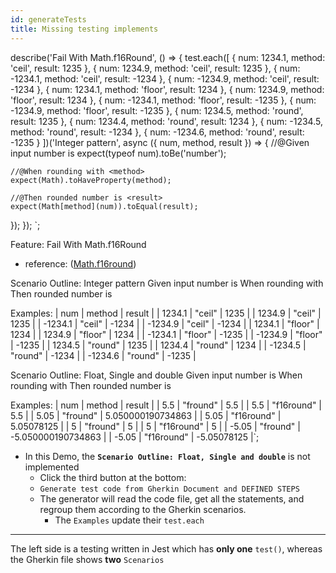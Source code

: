```yaml
---
id: generateTests
title: Missing testing implements
---
```



describe('Fail With Math.f16Round', () => {
test.each([
{ num: 1234.1, method: 'ceil', result: 1235 },
{ num: 1234.9, method: 'ceil', result: 1235 },
{ num: -1234.1, method: 'ceil', result: -1234 },
{ num: -1234.9, method: 'ceil', result: -1234 },
{ num: 1234.1, method: 'floor', result: 1234 },
{ num: 1234.9, method: 'floor', result: 1234 },
{ num: -1234.1, method: 'floor', result: -1235 },
{ num: -1234.9, method: 'floor', result: -1235 },
{ num: 1234.5, method: 'round', result: 1235 },
{ num: 1234.4, method: 'round', result: 1234 },
{ num: -1234.5, method: 'round', result: -1234 },
{ num: -1234.6, method: 'round', result: -1235 }
])('Integer pattern', async ({ num, method, result }) => {
//@Given input number is <num>
expect(typeof num).toBe('number');

    //@When rounding with <method>
    expect(Math).toHaveProperty(method);

    //@Then rounded number is <result>
    expect(Math[method](num)).toEqual(result);

});
});
`;

Feature: Fail With Math.f16Round
- reference:  ([Math.f16round](https://developer.mozilla.org/en-US/docs/Web/JavaScript/Reference/Global_Objects/Math/f16round))

Scenario Outline: Integer pattern
Given input number is <num>
When rounding with <method>
Then rounded number is <result>

Examples:
| num | method | result |
| 1234.1 | "ceil" | 1235 |
| 1234.9 | "ceil" | 1235 |
| -1234.1 | "ceil" | -1234 |
| -1234.9 | "ceil" | -1234 |
| 1234.1 | "floor" | 1234 |
| 1234.9 | "floor" | 1234 |
| -1234.1 | "floor" | -1235 |
| -1234.9 | "floor" | -1235 |
| 1234.5 | "round" | 1235 |
| 1234.4 | "round" | 1234 |
| -1234.5 | "round" | -1234 |
| -1234.6 | "round" | -1235 |

Scenario Outline: Float, Single and double
Given input number is <num>
When rounding with <method>
Then rounded number is <result>

Examples:
| num | method | result |
| 5.5 | "fround" | 5.5 |
| 5.5 | "f16round" | 5.5 |
| 5.05 | "fround" | 5.050000190734863 |
| 5.05 | "f16round" | 5.05078125 |
| 5 | "fround" | 5 |
| 5 | "f16round" | 5 |
| -5.05 | "fround" | -5.050000190734863 |
| -5.05 | "f16round" | -5.05078125 |`;

- In this Demo, the **`Scenario Outline: Float, Single and double`** is not implemented
  - Click the third button at the bottom:
  - `Generate test code from Gherkin Document and DEFINED STEPS`
  - The generator will read the code file, get all the statements, and regroup them according to the Gherkin scenarios.
    - The `Examples` update their `test.each`

---

The left side is a testing written in Jest which has **only one** `test()`, whereas the Gherkin file shows **two** `Scenarios`

<TestGeneration featureSource={gherkin} testsSource={tests} />
